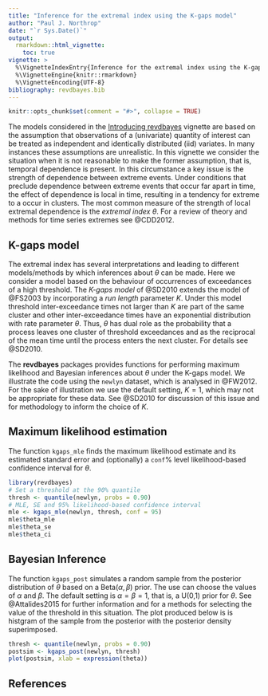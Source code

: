 ---
title: "Inference for the extremal index using the K-gaps model"
author: "Paul J. Northrop"
date: "`r Sys.Date()`"
output: 
  rmarkdown::html_vignette:
    toc: true
vignette: >
  %\VignetteIndexEntry{Inference for the extremal index using the K-gaps model}
  %\VignetteEngine{knitr::rmarkdown}
  %\VignetteEncoding{UTF-8}
bibliography: revdbayes.bib
---

```{r, include = FALSE}
knitr::opts_chunk$set(comment = "#>", collapse = TRUE)
```

The models considered in the [Introducing revdbayes](revdbayes-vignette.html) vignette are based on the assumption that observations of a (univariate) quantity of interest can be treated as independent and identically distributed (iid) variates.  In many instances these assumptions are unrealistic.  In this vignette we consider the situation when it is not reasonable to make the former assumption, that is, temporal dependence is present.  In this circumstance a key issue is the strength of dependence between extreme events.  Under conditions that preclude dependence between extreme events that occur far apart in time, the effect of dependence is local in time, resulting in a tendency for extreme to a occur in clusters.  The most common measure of the strength of local extremal dependence is the *extremal index* $\theta$.  For a review of theory and methods for time series extremes see @CDD2012.

## K-gaps model

The extremal index has several interpretations and leading to different models/methods by which inferences about $\theta$ can be made.  Here we consider a model based on the behaviour of occurrences of exceedances of a high threshold.  The *K-gaps model* of   @SD2010 extends the model of @FS2003 by incorporating a *run length* parameter $K$. Under this model threshold inter-exceedance times not larger than $K$ are part of the same cluster and other inter-exceedance times have an exponential distribution with rate parameter $\theta$.  Thus, $\theta$ has dual role as the probability that a process leaves one cluster of threshold exceedances and as the reciprocal of the mean time until the process enters the next cluster.  For details see @SD2010.

The **revdbayes** packages provides functions for performing maximum likelihood and Bayesian inferences about $\theta$ under the K-gaps model.  We illustrate the code using the `newlyn` dataset, which is analysed in @FW2012.  For the sake of illustration we use the default setting, $K = 1$, which may not be appropriate for these data.  See @SD2010 for discussion of this issue and for methodology to inform the choice of $K$.

## Maximum likelihood estimation

The function `kgaps_mle` finds the maximum likelihood estimate and its estimated standard error and (optionally) a `conf`\% level likelihood-based confidence interval for $\theta$.

```{r}
library(revdbayes)
# Set a threshold at the 90% quantile
thresh <- quantile(newlyn, probs = 0.90)
# MLE, SE and 95% likelihood-based confidence interval
mle <- kgaps_mle(newlyn, thresh, conf = 95)
mle$theta_mle
mle$theta_se
mle$theta_ci
```

## Bayesian Inference

The function `kgaps_post` simulates a random sample from the posterior distribution of $\theta$ based on a Beta($\alpha, \beta$) prior.  The use can choose the values of $\alpha$ and $\beta$.  The default setting is $\alpha = \beta = 1$, that is, a U(0,1) prior for $\theta$.  See @Attalides2015 for further information and for a methods for selecting the value of the threshold in this situation.  The plot produced below is is histgram of the sample from the posterior with the posterior density superimposed.

```{r, fig.width = 5, fig.align='center'}
thresh <- quantile(newlyn, probs = 0.90)
postsim <- kgaps_post(newlyn, thresh)
plot(postsim, xlab = expression(theta))
```


## References

<script type="text/x-mathjax-config">
   MathJax.Hub.Config({  "HTML-CSS": { minScaleAdjust: 125, availableFonts: [] }  });
</script>
